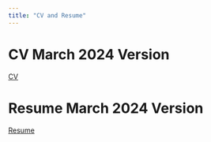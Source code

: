 ```yaml
---
title: "CV and Resume"
---
```

# CV March 2024 Version
[CV](Kyle Biagan CV 2024.pdf "CV")

# Resume March 2024 Version
[Resume](Kyle Biagan Resume 2024.pdf "Resume")
